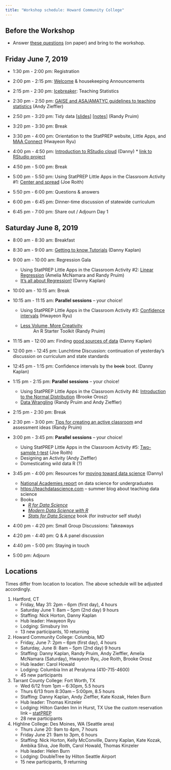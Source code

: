 ```yaml
---
title: "Workshop schedule: Howard Community College"
---
```



## Before the Workshop

- Answer [these questions](https://docs.google.com/document/d/1ntePDIJVWe6Y8JHjKMcFbmYNKJNIN3V-APeY3Dp1qTg/edit?usp=sharing) (on paper) and bring to the workshop.


## Friday June 7, 2019 

- 1:30 pm - 2:00 pm: Registration 
- 2:00 pm - 2:15 pm: [Welcome](/blog/presentation-welcome/) & housekeeping Announcements
- 2:15 pm - 2:30 pm: [Icebreaker](/img/Icebreaker.pdf): Teaching Statistics 
- 2:30 pm - 2:50 pm: [GAISE and ASA/AMATYC guidelines to teaching statistics](/blog/presentation-GAISE-ASA/) (Andy Zieffler)
- 2:50 pm - 3:20 pm: Tidy data 
                     [[slides](/slides/slides-tidy-data.html)] 
                     [[notes](/blog/presentation-tidy-data/)]
                     (Randy Pruim)

- 3:20 pm - 3:30 pm: Break

- 3:30 pm - 4:00 pm: Orientation to the StatPREP website, Little Apps, and [MAA Connect](/blog/community-MAA-connect/) (Hwayeon Ryu)
- 4:00 pm - 4:50 pm: [Introduction to RStudio cloud](/blog/technology/) (Danny)
        * [link to RStudio project](https://rstudio.cloud/spaces/18369/join?access_code=ZHkYZ0lHtkancAhUVB5l7YqhErMAX%2BykqI9%2Bj7y6)

- 4:50 pm - 5:00 pm: Break

- 5:00 pm - 5:50 pm: Using StatPREP Little Apps in the Classroom Activity #1: [Center and spread](/blog/instructions-center-spread/) (Joe Roith)
- 5:50 pm - 6:00 pm: Questions & answers
- 6:00 pm - 6:45 pm: Dinner-time discussion of statewide curriculum 
- 6:45 pm - 7:00 pm: Share out / Adjourn Day 1

## Saturday June 8, 2019

- 8:00 am - 8:30 am: Breakfast 

- 8:30 am - 9:00 am: [Getting to know Tutorials](/blog/tutorials/) (Danny Kaplan)

- 9:00 am - 10:00 am: Regression Gala
    * Using StatPREP Little Apps in the Classroom Activity #2: [Linear Regression](/blog/instructions-linear-regression/) (Amelia McNamara and Randy Pruim)
    * [It's all about Regression!](/blog/presentation-its-all-regression/) (Danny Kaplan)


- 10:00 am - 10:15 am: Break

- 10:15 am - 11:15 am: **Parallel sessions** -- your choice!
    * Using StatPREP Little Apps in the Classroom Activity #3: [Confidence intervals](/blog/instructions-confidence-intervals/) (Hwayeon Ryu)
    * [Less Volume, More Creativity](http://rsconnect.calvin.edu/less-volume/jmm2019/)
    : An R Starter Toolkit (Randy Pruim)

- 11:15 am - 12:00 am: Finding [good sources of data](/blog/presentation-data-sources/) (Danny Kaplan)

- 12:00 pm - 12:45 pm: Lunchtime Discussion: continuation of yesterday's discussion on curriculum and state standards 

- 12:45 pm - 1:15 pm: Confidence intervals by the ~~book~~ boot. (Danny Kaplan)

- 1:15 pm - 2:15 pm: **Parallel sessions** -- your choice!
    * Using StatPREP Little Apps in the Classroom Activity #4: [Introduction to the Normal Distribution](/blog/instructions-normal-distribution/) (Brooke Orosz)
    * [Data Wrangling](http://rsconnect.calvin.edu/wrangling-jmm2019/) (Randy Pruim and Andy Zieffler)


- 2:15 pm - 2:30 pm: Break  

- 2:30 pm - 3:00 pm: [Tips for creating an active classroom](/blog/instructions-active-classroom-tips) and assessment ideas (Randy Pruim)

- 3:00 pm - 3:45 pm: **Parallel sessions** -- your choice!
    * Using StatPREP Little Apps in the Classroom Activity #5: [Two-sample t-test](/blog/instructions-two-sample-t-test/) (Joe Roith)
    * Designing an Activity (Andy Zieffler)
    * Domesticating wild data R (?)

- 3:45 pm - 4:00 pm: Resources for [moving toward data science](/blog/resources/moving-toward-data-science/) (Danny)
    * [National Academies report](https://teachdatascience.com/nasem/) on data science for undergraduates
    * <https://teachdatascience.com> -- summer blog about teaching data science
    * Books
        * [*R for Data Science*](https://r4ds.had.co.nz/)
        * [*Modern Data Science with R*](https://ekonometrics.blogspot.com/2019/05/modern-data-science-with-r-review.html)
        * [*Stats for Data Science*](/blog/stats-for-data-science/) book (for instructor self study)
    
- 4:00 pm - 4:20 pm: Small Group Discussions: Takeaways
- 4:20 pm - 4:40 pm: Q & A panel discussion
- 4:40 pm - 5:00 pm: Staying in touch
- 5:00 pm: Adjourn


## Locations

Times differ from location to location. The above schedule will be adjusted accordingly.

1. Hartford, CT
    - Friday, May 31:   2pm – 6pm (first day), 4 hours
    - Saturday June 1: 8am – 5pm (2nd day) 9 hours
    - Staffing: Nick Horton, Danny Kaplan
    - Hub leader: Hwayeon Ryu
    - Lodging: Simsbury Inn
    - 13 new participants, 10 returning
    
2.  Howard Community College:  Columbia,  MD
    - Friday, June 7:  2pm – 6pm (first day), 4 hours
    - Saturday, June 8:  8am – 5pm (2nd day) 9 hours
    - Staffing: Danny Kaplan, Randy Pruim, Andy Zieffler, Amelia McNamara (Saturday), Hwayeon Ryu, Joe Roith, Brooke Orosz
    - Hub leader: Carol Howald
    - Lodging: Columbia Inn at Peralynna (410-715-4600)
    - 45 new participants

3. Tarrant County College: Fort Worth,  TX
    - Wed 6/12 from 1pm – 6:30pm, 5.5 hours
    - Thurs 6/13 from 8:30am – 5:00pm, 8.5 hours
    - Staffing: Danny Kaplan, Andy Zieffler, Kate Kozak, Helen Burn
    - Hub leader: Thomas Kinzeler
    - Lodging: Hilton Garden Inn in Hurst, TX Use the custom reservation link – [statPREP](https://nam02.safelinks.protection.outlook.com/?url=https%3A%2F%2Fsecure3.hilton.com%2Fen_US%2Fgi%2Freservation%2Fbook.htm%3FinputModule%3DHOTEL%26ctyhocn%3DDFWHCGI%26spec_plan%3DSTATP%26arrival%3D20190611%26departure%3D20190614%26cid%3DOM%2CWW%2CHILTONLINK%2CEN%2CDirectLink%26fromId%3DHILTONLINKDIRECT&data=02%7C01%7CKAYLA.BRISTER%40hilton.com%7C81436573b71c471a3bbc08d6ca8e4a59%7C660292d2cfd54a3db7a7e8f7ee458a0a%7C0%7C0%7C636919109809148547&sdata=62BHwWDhe4z4rTp56XjA6U%2Fhj80F1wID0FJNVgU1Q48%3D&reserved=0)
    - 28 new participants

4.  Highline College: Des Moines, WA (Seattle area) 
    - Thurs June 20: 9am to 4pm, 7 hours
    - Friday June 21: 9am to 3pm, 6 hours
    - Staffing: Nick Horton, Kelly McConville, Danny Kaplan, Kate Kozak, Ambika Silva, Joe Roith, Carol Howald, Thomas Kinzeler
    - Hub leader: Helen Burn
    - Lodging: DoubleTree by Hilton Seattle Airport
    - 15 new participants, 9 returning


